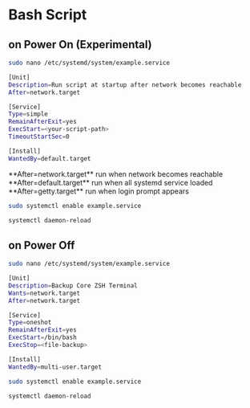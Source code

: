 
# Bash Script

## on Power On (Experimental)

``` sh
sudo nano /etc/systemd/system/example.service
```

``` sh filename="/etc/systemd/system/example.service" {3,8}
[Unit] 
Description=Run script at startup after network becomes reachable
After=network.target

[Service]
Type=simple
RemainAfterExit=yes
ExecStart=<your-script-path>
TimeoutStartSec=0

[Install]
WantedBy=default.target
```

<Callout type="warning" emoji="⚠️">
    **After=network.target** run when network becomes reachable
</Callout>

<Callout type="warning" emoji="⚠️">
    **After=default.target** run when all systemd service loaded
</Callout>

<Callout type="warning" emoji="⚠️">
    **After=getty.target** run when login prompt appears
</Callout>

``` sh
sudo systemctl enable example.service
```

``` sh
systemctl daemon-reload
```

## on Power Off

``` sh
sudo nano /etc/systemd/system/example.service
```

``` sh filename="/etc/systemd/system/example.service" {8}
[Unit]
Description=Backup Core ZSH Terminal
Wants=network.target
After=network.target

[Service]
Type=oneshot
RemainAfterExit=yes
ExecStart=/bin/bash
ExecStop=<file-backup>

[Install]
WantedBy=multi-user.target
```

``` sh
sudo systemctl enable example.service
```

``` sh
systemctl daemon-reload
```